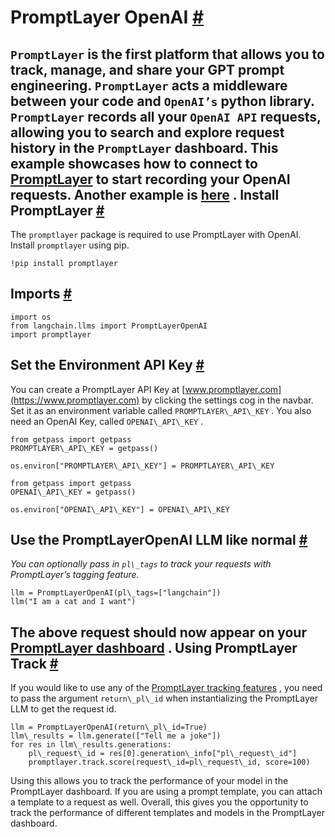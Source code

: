  PromptLayer OpenAI
 [#](#promptlayer-openai "Permalink to this headline")
===========================================================================
`PromptLayer`
 is the first platform that allows you to track, manage, and share your GPT prompt engineering.
 `PromptLayer`
 acts a middleware between your code and
 `OpenAI’s`
 python library.
`PromptLayer`
 records all your
 `OpenAI
 API`
 requests, allowing you to search and explore request history in the
 `PromptLayer`
 dashboard.
 This example showcases how to connect to
 [PromptLayer](https://www.promptlayer.com) 
 to start recording your OpenAI requests.
 Another example is
 [here](https://python.langchain.com/en/latest/ecosystem/promptlayer.html) 
 .
 Install PromptLayer
 [#](#install-promptlayer "Permalink to this headline")
-----------------------------------------------------------------------------
 The
 `promptlayer`
 package is required to use PromptLayer with OpenAI. Install
 `promptlayer`
 using pip.
```
!pip install promptlayer
```
 Imports
 [#](#imports "Permalink to this headline")
-----------------------------------------------------
```
import os
from langchain.llms import PromptLayerOpenAI
import promptlayer
```
 Set the Environment API Key
 [#](#set-the-environment-api-key "Permalink to this headline")
---------------------------------------------------------------------------------------------
 You can create a PromptLayer API Key at
 [www.promptlayer.com](https://www.promptlayer.com) 
 by clicking the settings cog in the navbar.
 Set it as an environment variable called
 `PROMPTLAYER\_API\_KEY`
 .
 You also need an OpenAI Key, called
 `OPENAI\_API\_KEY`
 .
```
from getpass import getpass
PROMPTLAYER\_API\_KEY = getpass()
```
```
os.environ["PROMPTLAYER\_API\_KEY"] = PROMPTLAYER\_API\_KEY
```
```
from getpass import getpass
OPENAI\_API\_KEY = getpass()
```
```
os.environ["OPENAI\_API\_KEY"] = OPENAI\_API\_KEY
```
 Use the PromptLayerOpenAI LLM like normal
 [#](#use-the-promptlayeropenai-llm-like-normal "Permalink to this headline")
-------------------------------------------------------------------------------------------------------------------------
*You can optionally pass in
 `pl\_tags`
 to track your requests with PromptLayer’s tagging feature.* 
```
llm = PromptLayerOpenAI(pl\_tags=["langchain"])
llm("I am a cat and I want")
```
**The above request should now appear on your
 [PromptLayer dashboard](https://www.promptlayer.com) 
 .** 
 Using PromptLayer Track
 [#](#using-promptlayer-track "Permalink to this headline")
-------------------------------------------------------------------------------------
 If you would like to use any of the
 [PromptLayer tracking features](https://magniv.notion.site/Track-4deee1b1f7a34c1680d085f82567dab9) 
 , you need to pass the argument
 `return\_pl\_id`
 when instantializing the PromptLayer LLM to get the request id.
```
llm = PromptLayerOpenAI(return\_pl\_id=True)
llm\_results = llm.generate(["Tell me a joke"])
for res in llm\_results.generations:
    pl\_request\_id = res[0].generation\_info["pl\_request\_id"]
    promptlayer.track.score(request\_id=pl\_request\_id, score=100)
```
 Using this allows you to track the performance of your model in the PromptLayer dashboard. If you are using a prompt template, you can attach a template to a request as well.
Overall, this gives you the opportunity to track the performance of different templates and models in the PromptLayer dashboard.